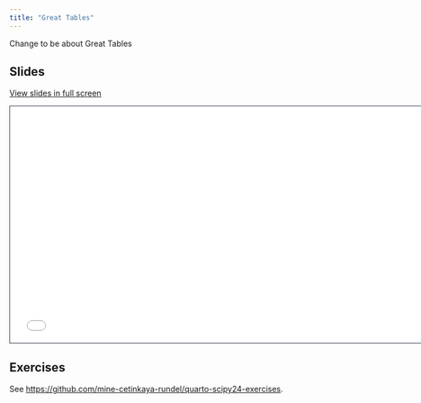 ```yaml
---
title: "Great Tables"
---
```


Change to be about Great Tables

## Slides

[View slides in full screen](1-3-presentations-reveal.html)

```{=html}
<iframe class="slide-deck" src="1-3-presentations-reveal.html" height="420" width="747" style="border: 1px solid #2e3846;"></iframe>
```

## Exercises

See <https://github.com/mine-cetinkaya-rundel/quarto-scipy24-exercises>.

